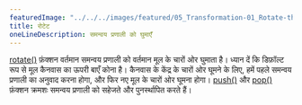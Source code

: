 ---
featuredImage: "../../../images/featured/05_Transformation-01_Rotate-thumbnail.png"
title: रोटेट
oneLineDescription: समन्वय प्रणाली को घुमाएँ
---

<a href='https://p5js.org/reference/#/p5/rotate'>rotate()</a> फ़ंक्शन वर्तमान समन्वय प्रणाली को वर्तमान मूल के चारों ओर घुमाता है।
ध्यान दें कि डिफ़ॉल्ट रूप से मूल कैनवास का ऊपरी बाएँ कोना है।
कैनवास के केंद्र के चारों ओर घूमने के लिए, हमें पहले समन्वय प्रणाली का अनुवाद करना होगा, और फिर नए मूल के चारों ओर घूमना होगा।
<a href='https://p5js.org/reference/#/p5/push'>push()</a> और <a href='https://p5js.org/reference/#/p5/ pop'>pop()</a> फ़ंक्शन क्रमशः समन्वय प्रणाली को सहेजते और पुनर्स्थापित करते हैं।
